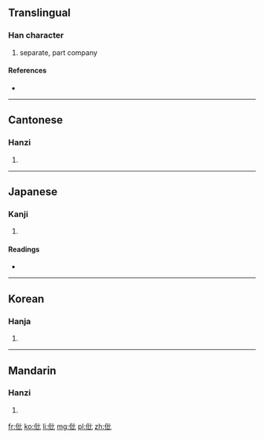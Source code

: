 ==Translingual==

===Han character===
{{Han char|rn=9|rad=人|as=04|sn=6|four=2121<sub>0</sub>|canj=人心心 (OPP)|ids=⿰[[亻]][[比]]}}

# separate, part company

====References====
* {{Han ref|kx=0094.120|dkj=00404|dj=0200.040|hdz=10121.010|uh=4EF3|ud=20211|bh=A5F6|bd=42486}}

----

==Cantonese==

===Hanzi===
{{yue-hanzi|jyut=|y=pei2}}

# {{defn|lang=yue|sort=人04}}

----

==Japanese==

===Kanji===
{{ja-kanji|grade=|rs=人04}}

# {{defn|lang=ja|sort=人04}}

====Readings====
* {{ja-readings|on=[[ひ]] (hi), [[び]] (bi)|kun=[[わかれる]] (wakareru)}}

----

==Korean==

===Hanja===
{{ko-hanja|hangeul=비|rv=bi|mr=pi}}

# {{defn|lang=ko|sort=人04}}

----

==Mandarin==

===Hanzi===
{{cmn-hanzi|pin=[[pǐ]] ([[pi3]])|wg=p'i<sup>3</sup>}}

# {{defn|lang=cmn|sort=人04}}

[[fr:仳]]
[[ko:仳]]
[[li:仳]]
[[mg:仳]]
[[pl:仳]]
[[zh:仳]]